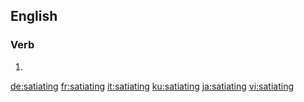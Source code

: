 ==English==

===Verb===
{{head|en|present participle}}

# {{present participle of|satiate|lang=en|nocat=1}}

[[de:satiating]]
[[fr:satiating]]
[[it:satiating]]
[[ku:satiating]]
[[ja:satiating]]
[[vi:satiating]]